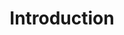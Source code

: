 ---
title: "Introduction"
description: "The Fibrous Router API is a cutting-edge discovery and routing algorithm that offers asset exchanges at the best rates on the market. Our API finds the most efficient paths for token swaps, capable of splitting between different protocols and even different market depths within one protocol in the shortest possible time."
---